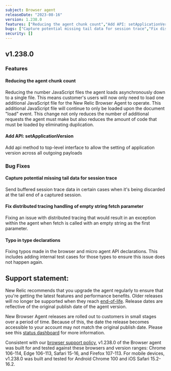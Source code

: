 ```yaml
---
subject: Browser agent
releaseDate: "2023-08-16"
version: 1.238.0
features: ["Reducing the agent chunk count","Add API: setApplicationVersion"]
bugs: ["Capture potential missing tail data for session trace","Fix distributed tracing handling of empty string fetch parameter","Typo in type declarations"]
security: []
---
```


## v1.238.0

### Features

#### Reducing the agent chunk count

Reducing the number JavaScript files the agent loads asynchronously down to a single file. This means customer's users will now only need to load one additional JavaScript file for the New Relic Browser Agent to operate. This additional JavaScript file will continue to only be loaded upon the document "load" event. This change not only reduces the number of additional requests the agent must make but also reduces the amount of code that must be loaded by eliminating duplication.

#### Add API: setApplicationVersion

Add api method to top-level interface to allow the setting of application version across all outgoing payloads

### Bug Fixes

#### Capture potential missing tail data for session trace

Send buffered session trace data in certain cases when it's being discarded at the tail end of a captured session.

#### Fix distributed tracing handling of empty string fetch parameter

Fixing an issue with distributed tracing that would result in an exception within the agent when fetch is called with an empty string as the first parameter.

#### Typo in type declarations

Fixing typos made in the browser and micro agent API declarations. This includes adding internal test cases for those types to ensure this issue does not happen again.

## Support statement:

New Relic recommends that you upgrade the agent regularly to ensure that you're getting the latest features and performance benefits. Older releases will no longer be supported when they reach [end-of-life](https://docs.newrelic.com/docs/browser/browser-monitoring/getting-started/browser-agent-eol-policy/). Release dates are reflective of the original publish date of the agent version.

New Browser Agent releases are rolled out to customers in small stages over a period of time. Because of this, the date the release becomes accessible to your account may not match the original publish date. Please see this [status dashboard](https://newrelic.github.io/newrelic-browser-agent-release/) for more information.

Consistent with our [browser support policy](https://docs.newrelic.com/docs/browser/new-relic-browser/getting-started/compatibility-requirements-browser-monitoring/#browser-types), v1.238.0 of the Browser agent was built for and tested against these browsers and version ranges: Chrome 106-114, Edge 106-113, Safari 15-16, and Firefox 107-113. For mobile devices, v1.238.0 was built and tested for Android Chrome 100 and iOS Safari 15.2-16.2.
